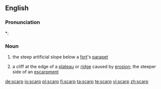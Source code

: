 ==English==

===Pronunciation===
*: {{rhymes|ɑː(r)p}}

===Noun===
{{wikipedia}}
{{en-noun}}

# the steep artificial slope below a [[fort]]'s [[parapet]]
# {{geology}} a cliff at the edge of a [[plateau]] or [[ridge]] caused by [[erosion]]; the steeper side of an [[escarpment]]

{{anagrams:en/acprs}}
[[de:scarp]]
[[io:scarp]]
[[pl:scarp]]
[[fi:scarp]]
[[ta:scarp]]
[[te:scarp]]
[[vi:scarp]]
[[zh:scarp]]